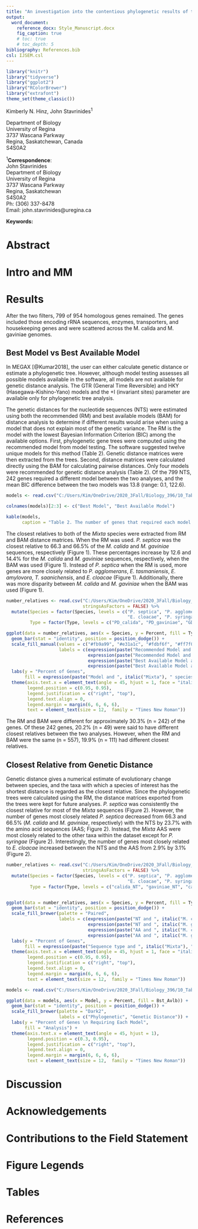 ```yaml
---
title: "An investigation into the contentious phylogenetic results of the *Mixta* species"
output:
  word_document:
    reference_docx: Style_Manuscript.docx
    fig_caption: true
    # toc: true
    # toc_depth: 5
bibliography: References.bib
csl: IJSEM.csl
---
```

```r
library("knitr")
library("tidyverse")
library("ggplot2")
library("RColorBrewer")
library("extrafont")
theme_set(theme_classic())
```

Kimberly N. Hinz, John Stavrinides^1^

Department of Biology  
University of Regina  
3737 Wascana Parkway  
Regina, Saskatchewan, Canada  
S4S0A2

^1^**Correspondence**:  
John Stavrinides  
Department of Biology  
University of Regina  
3737 Wascana Parkway  
Regina, Saskatchewan  
S4S0A2  
Ph: (306) 337-8478  
Email: john.stavrinides@uregina.ca

**Keywords:**

<!-- \newpage -->
# Abstract
<!-- *Mixta* is a recently described genus within the bacterial family *Erwiniaceae* and is closely related to *Pantoea*, *Erwinia*, and *Tatumella*. Depending on the genes and method used for phylogenetic analysis, the genus with which *Mixta* shares the most recent ancestor differs. This study aimed to determine the cause behind these contentious results and identified genes that may have resulted from horizontal gene transfer. Ten complete or partial genomes – two *Mixta* species, six species from other *Erwiniaceae* genera, and two outgroups – were retrieved from NCBI and annotated. Homologous genes were extracted yielding a dataset of 799 genes. The genes were aligned with the ClustalW algorithm, and MEGA-CC was used for model testing and computing phylogenetic trees for each gene for both nucleotide and amino acid sequences. Distance matrices were then extracted from these trees. Nucleotide and amino acid identity analyses were also done using the programming language `R`. *Pantoea* was the closest relative to the *Mixta* species in most analyses; however, results were not consistent. Some genes were also found to be more similar to other, non-*Pantoea* species. Diligence must be given to selecting genes for phylogenetic analysis and the method chosen to prevent any xenologous signal from distorting the actual relationships. Furthermore, future research should consider that different phylogenetic analyses may provide different results. -->

# Intro and MM
<!-- \newpage -->
<!-- # Introduction -->
<!-- The bacterial family *Erwiniaceae* includes diverse Gram-negative [@Winslow1917; @Prakash2015] organisms, including the genera *Mixta*, *Pantoea*, *Erwinia*, *Tatumella*, *Buchnera*, *Wigglesworthia*, *Phaseolibacter*, and *Kalamiella* [REF CRAIG]. *Mixta* is a relatively newer genus first identified by Palmer et al. in 2017 [@Palmer2017] and later described by the same researchers in 2018 [@Palmer2018]. Currently, there are only five *Mixta* species validly published [@LPSN]. *M. calida* and *M. gaviniae* (previously species of *Pantoea*) were initially found in infant formula and its production environment [@Popp2010]. Fritz et al. [@Fritz2014] demonstrated that some strains of *M. calida* were linked with post-surgical meningitis in humans. The other *Mixta* species include *M. theicola* which was isolated from black tea extract [@Kato2015], *M. intestinalis* which was isolated from a healthy human fecal sample [@Prakash2015], and *M. tenebrionis* which was isolated from the gut microbiota of a plastic-eating mealworm [@Xia2020]. The first two were previously named as *Pantoea* species. -->

<!-- *Mixta*'s position relative to other members of the *Erwiniaceae*, in particular to *Pantoea*, *Erwinia*, *Tatumella*, differs vastly between studies [@Prakash2015; @Palmer2017; @Palmer2018; @Adeolu2016; @Brady2011; @Rezzonico2016; @Brady2012; @Gueule2015]. Prakash et al. [@Prakash2015], Palmer et al. [@Palmer2017], Rezzonico et al. [@Rezzonico2016], and Gueule et al. [@Gueule2015] all used *gyrB*, *rpoB*, *atpD*, and *infB* nucleotide gene sequences in their phylogenetic analyses. Prakash et al. [@Prakash2015] conducted a neighbour-joining statistical method while the others used a maximum-likelihood (ML) method [@Palmer2017; @Rezzonico2016; @Gueule2015]. Three of the studies – Rezzonico et al. [@Rezzonico2016], Prakash et al. [@Prakash2015], and Gueule et al. [@Gueule2015] – placed the *Mixta* species within the *Pantoea* genera. In contrast, the analysis in Palmer et al. [@Palmer2017] identified *Mixta* outside of the other three genera. A separate study by Palmer et al. [@Palmer2018], Rezzonico et al. [@Rezzonico2016], and Brady et al. [@Brady2012] also ran analyses with the four MLSA genes as amino acid sequences. *Mixta* was found to be related closest to *Tatumella* by Rezzonico et al. [@Rezzonico2016] and *Pantoea* by Palmer et al. [@Palmer2018]. Brady et al. [@Brady2012] suggested that *Mixta* was a part of the *Pantoea* genus and not separate. Additionally, Palmer et al. [@Palmer2017] computed two ML trees; one used 1039 core amino acid sequences, and the other used 52 ribosomal MLSA nucleotide sequences. The 1039 core gene tree suggested *Pantoea* and *Tatumella* were sister taxa followed by two *Mixta* species. However, the ribosomal MLSA gene tree proposed *Pantoea* and *Tatumella* were sister taxa followed by *Erwinia* and then by *Mixta*. -->

<!-- What remains unclear is the relative contribution of disaparate evolutionary histories of *Mixta* genes, tree-building methods, and sequence evolution on the phylogenetic position of the genus. This paper aims to determine the cause behind the *Mixta* species' contentious phylogenetic results. Ten complete or partial genomes – two for each of *Mixta*, *Pantoea*, *Erwinia*, and *Tatumella* and two outgroups – were retrieved from a public database. Homologous genes were extracted from these genomes in both the nucleotide and amino acid sequences. Distance matrices were exported from the phylogenetic trees, and these were used to determine which species were most closely related to *Mixta* for each gene. Nucleotide and amino acid identity analyses were also conducted for each gene to compare the results between evolutionary history and sequence similarity. Phylogenetic trees were constructed for combinations of different gene sequences.  -->

<!-- # Materials and Methods -->
<!-- ## Genomes and Gene Sets -->
<!-- Ten publicly available full or partial genomes of the species' type strains were retrieved from the National Center for Biotechnology Information (NCBI). Two representative genomes were used for each of the four *Erwiniaceae* genera while *Enterobacter cloacae* (*Enterobacterales*) and *Pseudomonas syringae* (*Pseudomonaceae*) were used as outgroups (Table 1). The genomes were annotated with Prokka v1.14.1 [@Seemann2014] using default parameters, and homologous genes were extracted using GET_HOMOLOGUES software package [@Contreras-Moreira2013] with the bidirectional best-hit search algorithm using default parameters. GET_HOMOLOGUES extracted 954 homologous genes between the ten species. -->

<!-- ```{r Table1, echo=FALSE, message=FALSE, warning=FALSE, fig.cap=TRUE} -->
<!-- strain <- read.csv("C:/Users/Kim/OneDrive/2020_3Fall/Biology_396/10_Tables_and_Figures/Table1_Genomes.csv", stringsAsFactors = FALSE) -->

<!-- colnames(strain)[3] <- "GenBank Accession No." -->

<!-- kable(strain, caption = "Table 1. Genomes used in this study.") -->
<!-- ``` -->

<!-- In `R` [@RCore2019], two filter functions were written for the nucleotide sequence gene files. The first filter kept genes files that contained ten, single-copy sequences that were approximately the same length. The shortest gene length allowed was 90% the length of the longest sequence in the gene file. Of the 954 homologous gene sets, 38 multi-copy genes were excluded, and another 175 were excluded for not meeting the length requirements.  -->

<!-- A second filter was applied to these 175 genes to identify any genes wherein both representatives of each genera were approximately the same length. The filter split the genes into two groups: sequences that met the original 90% length cutoff and sequences that were between 80 and 90% the length of the longest sequence. If both representatives of a genus were in the same group, then the gene was added to the working dataset. If at least one of the sequences did not meet the 80% cutoff, then the gene was excluded. An additional 58 genes were added to the working dataset, resulting in 799 genes. The amino acid sequences for these genes were subsequently downloaded. -->

<!-- ## Gene Alignment -->
<!-- Gene alignments were done in `R` using a ClustalW algorithm. The fasta files were read into the session using the `readDNAStringSet()` function (package: Biostrings) [@Pages2020]. The function called to do the alignments was the `msaClustalW()` function (package: msa) [@Bodenhofer2015] using default parameters and 100 iterations. The aligned sequences were then converted into a comma-separated values (CSV)-compatible format using `msaConvert()` (package: msa)[@Bodenhofer2015] and written into a new fasta file using the `write.fasta()` function (package: seqinr) [@Charif2007] -->

<!-- ## Model Selection -->
<!-- The best model of sequence evolution was identified for each nucleotide and amino acid alignment using Model Selection as implemented in MEGA-CC [@Kumar2012]. Default parameters were used for model testing. The output was a CSV file for each gene. These CSV files were read into `R`, and the model for phylogenetic analysis was extracted based on the lowest Bayesian Information Criterion (BIC). -->

<!-- ## Phylogenetic Analysis -->
<!-- Phylogenetic analysis was performed in MEGA-CC using maximum likelihood with 500 bootstrap replications, the model, and rate patterns to create a phylogenetic tree for each gene. If a model required a Gamma distribution, the number of discrete Gamma categories was set to 5, which is the default. -->

<!-- Distance matrices were extracted from each of the phylogenetic trees and saved as Excel files. These files were then read into the `R` session. The genetic distances between *Mixta* and the other species were extracted for further analysis. Tables were created in `R Markdown` using the `kable()` function (package: knitr) [@Xie2020] and figures were created using the `ggplot()` function (package: ggplot2) [@Wickham2016]. -->

<!-- ## Nucleotide and Amino Acid Identity -->
<!-- Each of the non-*Mixta* sequences were aligned to one of the corresponding *Mixta* sequences in turn. Alignments were performed in R as described above, and the aligned sequences were then split into the individual sites using the `str_split()` function (package: stringr) [@Wickham2019]. A function was created using base `R` code to calculate the number of identical sites between each sequence and the *Mixta* homologs. Values that equal or are close to 100% are more identical to the *Mixta* sequences. -->

# Results
After the two filters, 799 of 954 homologous genes remained. The genes included those encoding rRNA sequences, enzymes, transporters, and housekeeping genes and were scattered across the M. calida and M. gaviniae genomes.

## Best Model vs Best Available Model
In MEGAX [@Kumar2018], the user can either calculate genetic distance or estimate a phylogenetic tree. However, although model testing assesses all possible models available in the software, all models are not available for genetic distance analysis. The GTR (General Time Reversible) and HKY (Hasegawa-Kishino-Yano) models and the +I (invariant sites) parameter are available only for phylogenetic tree analysis. 

The genetic distances for the nucleotide sequences (NTS) were estimated using both the recommended (RM) and best available models (BAM) for distance analysis to determine if different results would arise when using a model that does not explain most of the genetic variance. The RM is the model with the lowest Bayesian Information Criterion (BIC) among the available options. First, phylogenetic gene trees were computed using the recommended model from model testing. The software suggested twelve unique models for this method (Table 2). Genetic distance matrices were then extracted from the trees. Second, distance matrices were calculated directly using the BAM for calculating pairwise distances. Only four models were recommended for genetic distance analysis (Table 2). Of the 799 NTS, 242 genes required a different model between the two analyses, and the mean BIC difference between the two models was 13.8 (range: 0.1, 122.6). 

```r
models <- read.csv("C:/Users/Kim/OneDrive/2020_3Fall/Biology_396/10_Tables_and_Figures/Table2_BestAvailableModels.csv", stringsAsFactors = FALSE)

colnames(models)[2:3] <- c("Best Model", "Best Available Model")

kable(models, 
      caption = "Table 2. The number of genes that required each model according to the best model with the lowest BIC and the best available model for genetic distance analysis.")
```

The closest relatives to both of the *Mixta* species were extracted from RM and BAM distance matrices. When the RM was used. *P. septica* was the closest relative to 66.3 and 66.5% of the *M. calida* and *M. gaviniae* sequences, respectively (Figure 1). These percentages increase by 12.6 and 14.4% for the *M. calida* and *M. gaviniae* sequences, respectively, when the BAM was used (Figure 1). Instead of *P. septica* when the RM is used, more genes are more closely related to *P. agglomerans*, *E. tasmaniensis*, *E. amylovora*, *T. saanichensis*, and *E. cloacae* (Figure 1). Additionally, there was more disparity between *M. calida* and *M. gaviniae* when the BAM was used (Figure 1).

```r
number_relatives <- read.csv("C:/Users/Kim/OneDrive/2020_3Fall/Biology_396/10_Tables_and_Figures/Figure1_FirstRelativeBestvsAvailableModelNT.csv", 
                             stringsAsFactors = FALSE) %>%
  mutate(Species = factor(Species, levels = c("P. septica", "P. agglomerans", "E. tasmaniensis", "E. amylovora", "T. ptyseos", "T. saanichensis", 
                                              "E. cloacae", "P. syringae"), ordered = TRUE),
         Type = factor(Type, levels = c("PD_calida", "PD_gaviniae", "GD_calida", "GD_gaviniae"), ordered = TRUE))

ggplot(data = number_relatives, aes(x = Species, y = Percent, fill = Type)) +
  geom_bar(stat = "identity", position = position_dodge()) +
  scale_fill_manual(values = c("#fb9a99", "#e31a1c", "#fdbf6f", "#ff7f00"),
                    labels = c(expression(paste("Recommended Model and ", italic("M. calida"), sep = "")), 
                               expression(paste("Recommended Model and ", italic("M. gaviniae"), sep = "")), 
                               expression(paste("Best Available Model and ", italic("M. calida"), sep = "")), 
                               expression(paste("Best Available Model and ", italic("M. gaviniae"), sep = "")))) +
  labs(y = "Percent of Genes", 
       fill = expression(paste("Model and ", italic("Mixta"), " species", sep = ""))) +
  theme(axis.text.x = element_text(angle = 45, hjust = 1, face = "italic"),               # Rotates and italicizes x axis labels
        legend.position = c(0.95, 0.95),                                                  # Moves legend inside the plot and in the top-right corner
        legend.justification = c("right", "top"),                                         # Top right corner is at above coordinates
        legend.text.align = 0,                                                            # Aligns legend text to the left
        legend.margin = margin(6, 6, 6, 6),                                               # Margins around legend
        text = element_text(size = 12,  family = "Times New Roman"))
```

The RM and BAM were different for approximately 30.3% (n = 242) of the genes. Of these 242 genes, 20.2% (n = 49) were said to have different closest relatives between the two analyses. However, when the RM and BAM were the same (n = 557), 19.9% (n = 111) had different closest relatives.

## Closest Relative from Genetic Distance
Genetic distance gives a numerical estimate of evolutionary change between species, and the taxa with which a species of interest has the shortest distance is regarded as the closest relative. Since the phylogenetic trees were calculated using the RM, the distance matrices exported from the trees were kept for future analyses. *P. septica* was consistently the closest relative for most of the *Mixta* sequences (Figure 2). However, the number of genes most closely related *P. septica* decreased from 66.3 and 66.5% (*M. calida* and *M. gaviniae*, respectively) with the NTS by 23.7% with the amino acid sequences (AAS; Figure 2). Instead, the *Mixta* AAS were most closely related to the other taxa within the dataset except for *P. syringae* (Figure 2). Interestingly, the number of genes most closely related to *E. cloacae* increased between the NTS and the AAS from 2.9% by 3.1% (Figure 2).

```r
number_relatives <- read.csv("C:/Users/Kim/OneDrive/2020_3Fall/Biology_396/10_Tables_and_Figures/Figure2_FirstRelativeNTAA.csv", 
                             stringsAsFactors = FALSE) %>%
  mutate(Species = factor(Species, levels = c("P. septica", "P. agglomerans", "E. tasmaniensis", "E. amylovora", "T. ptyseos", "T. saanichensis", 
                                              "E. cloacae", "P. syringae"), ordered = TRUE),
         Type = factor(Type, levels = c("calida_NT", "gaviniae_NT", "calida_AA", "gaviniae_AA"), ordered = TRUE))


ggplot(data = number_relatives, aes(x = Species, y = Percent, fill = Type)) +
  geom_bar(stat = "identity", position = position_dodge()) +
  scale_fill_brewer(palette = "Paired", 
                    labels = c(expression(paste("NT and ", italic("M. calida"), sep = "")), 
                               expression(paste("NT and ", italic("M. gaviniae"), sep = "")), 
                               expression(paste("AA and ", italic("M. calida"), sep = "")), 
                               expression(paste("AA and ", italic("M. gaviniae"), sep = "")))) +
  labs(y = "Percent of Genes", 
       fill = expression(paste("Sequence type and ", italic("Mixta"), " species", sep = ""))) +
  theme(axis.text.x = element_text(angle = 45, hjust = 1, face = "italic"),               # Rotates and italicizes x axis labels
        legend.position = c(0.95, 0.95),                                                  # Moves legend inside the plot and in the top-right corner
        legend.justification = c("right", "top"),                                         # Top right corner is at above coordinates
        legend.text.align = 0,                                                            # Aligns legend text to the left
        legend.margin = margin(6, 6, 6, 6),                                               # Margins around legend
        text = element_text(size = 12,  family = "Times New Roman"))
```





















<!-- # Old Results -->
<!-- ```{r Table2, echo=FALSE, message=FALSE, warning=FALSE, fig.cap=TRUE} -->
<!-- PM_NT <- read.csv("C:/Users/Kim/OneDrive/2020_3Fall/Biology_396/10_Tables_and_Figures/Table2_PmodelsNT.csv", stringsAsFactors = FALSE) -->

<!-- kable(PM_NT, caption = "Table 2. According to model testing and the lowest BIC for nucleotide sequences, the number of genes required each phylogenetic tree model.") -->
<!-- ``` -->

<!-- ```{r Table3, echo = FALSE, message = FALSE, warning=FALSE, fig.cap=TRUE} -->
<!-- PM_AA <- read.csv("C:/Users/Kim/OneDrive/2020_3Fall/Biology_396/10_Tables_and_Figures/Table3_PmodelsAA.csv", stringsAsFactors = FALSE) -->

<!-- kable(PM_AA, caption = "Table 3. According to model testing and the lowest BIC for amino acid sequences, the number of genes required each phylogenetic tree model.") -->
<!-- ``` -->

```r
models <- read.csv("C:/Users/Kim/OneDrive/2020_3Fall/Biology_396/10_Tables_and_Figures/Figure1_BestvAvailableModels.csv", stringsAsFactors = FALSE)

ggplot(data = models, aes(x = Model, y = Percent, fill = Bst_Avlb)) +
  geom_bar(stat = "identity", position = position_dodge()) +
  scale_fill_brewer(palette = "Dark2",
                    labels = c("Phylogenetic", "Genetic Distance")) +
  labs(y = "Percent of Genes \n Requiring Each Model",
       fill = "Analysis") +
  theme(axis.text.x = element_text(angle = 45, hjust = 1),                                # Rotates x axis labels
        legend.position = c(0.3, 0.95),                                                   # Moves legend inside the plot and in the top-left corner
        legend.justification = c("right", "top"),                                         # Top right corner is at above coordinates
        legend.text.align = 0,                                                            # Aligns legend text to the left
        legend.margin = margin(6, 6, 6, 6),                                               # Margins around legend
        text = element_text(size = 12,  family = "Times New Roman"))
```

<!-- ```{r Figure2, echo = FALSE, message = FALSE, warning=FALSE, fig.cap="Figure 2. The percentage of genes (n = 799) most closely related to any of the eight non-*Mixta* species. Closest relative was inferred using shortest genetic distance. Blue bars represent the nucleotide sequences and green bars represent the amino acid sequences. The lighter of each colour represents *M. calida* and the darker *M. gaviniae*.", fig.width=6.5} -->
<!-- number_relatives <- read.csv("C:/Users/Kim/OneDrive/2020_3Fall/Biology_396/10_Tables_and_Figures/Figure2_FirstRelativeNTAA.csv", -->
<!--                              stringsAsFactors = FALSE) %>% -->
<!--   mutate(Species = factor(Species, levels = c("P. septica", "P. agglomerans", "E. tasmaniensis", "E. amylovora", "T. ptyseos", "T. saanichensis", -->
<!--                                               "E. cloacae", "P. syringae"), ordered = TRUE), -->
<!--          Type = factor(Type, levels = c("calida_NT", "gaviniae_NT", "calida_AA", "gaviniae_AA"), ordered = TRUE)) -->


<!-- ggplot(data = number_relatives, aes(x = Species, y = Percent, fill = Type)) + -->
<!--   geom_bar(stat = "identity", position = position_dodge()) + -->
<!--   scale_fill_brewer(palette = "Paired", -->
<!--                     labels = c(expression(paste("NT and ", italic("M. calida"), sep = "")), -->
<!--                                expression(paste("NT and ", italic("M. gaviniae"), sep = "")), -->
<!--                                expression(paste("AA and ", italic("M. calida"), sep = "")), -->
<!--                                expression(paste("AA and ", italic("M. gaviniae"), sep = "")))) + -->
<!--   labs(y = "Percent of Genes", -->
<!--        fill = expression(paste("Sequence type and ", italic("Mixta"), " species", sep = ""))) + -->
<!--   theme(axis.text.x = element_text(angle = 45, hjust = 1, face = "italic"),               # Rotates and italicizes x axis labels -->
<!--         legend.position = c(0.95, 0.95),                                                  # Moves legend inside the plot and in the top-right corner -->
<!--         legend.justification = c("right", "top"),                                         # Top right corner is at above coordinates -->
<!--         legend.text.align = 0,                                                            # Aligns legend text to the left -->
<!--         legend.margin = margin(6, 6, 6, 6),                                               # Margins around legend -->
<!--         text = element_text(size = 12,  family = "Times New Roman")) -->
<!-- ``` -->

<!-- ```{r Figure2, echo=FALSE, message=FALSE, warning=FALSE, fig.cap="Figure 2. The percentage of genes (out of 799) that were most closely related to any of the eight non-*Mixta* species when using the recommended (best) model from model testing vs the restricted model (best available) options available for genetic distance analysis in MEGAX for nucleotide sequences. The species with the shortest genetic distance from both of the *Mixta* species is considered the closest relative. Evolutionary patterns may vary by gene; therefore, it is appropriate to conduct model testing and use the model that explains the most variation. Nevertheless, this model may not be available in software programs or analysis methods within a software program. Pink bars represent the percentage of *Mixta* genes most closely related to non-*Mixta* species when using the recommended model. Orange bars represent the percentage of *Mixta* genes most closely related to non-*Mixta* species when using the best available genetic distance model analysis in MEGAX. GTR and HKY models and invariant sites parameter were not available for this analysis. The lighter shades represent *M. calida*, and the darker shades represent *M. gaviniae*.", fig.width=6.5} -->
<!-- number_relatives <- read.csv("C:/Users/Kim/OneDrive/2020_3Fall/Biology_396/10_Tables_and_Figures/Figure2_FirstRelativeBestvsAvailableModelNT.csv", -->
<!--                              stringsAsFactors = FALSE) %>% -->
<!--   mutate(Species = factor(Species, levels = c("P. septica", "P. agglomerans", "E. tasmaniensis", "E. amylovora", "T. ptyseos", "T. saanichensis", -->
<!--                                               "E. cloacae", "P. syringae"), ordered = TRUE), -->
<!--          Type = factor(Type, levels = c("PD_calida", "PD_gaviniae", "GD_calida", "GD_gaviniae"), ordered = TRUE)) -->

<!-- ggplot(data = number_relatives, aes(x = Species, y = Percent, fill = Type)) + -->
<!--   geom_bar(stat = "identity", position = position_dodge()) + -->
<!--   scale_fill_manual(values = c("#fb9a99", "#e31a1c", "#fdbf6f", "#ff7f00"), -->
<!--                     labels = c(expression(paste("Best Model and ", italic("M. calida"), sep = "")), -->
<!--                                expression(paste("Best Model and ", italic("M. gaviniae"), sep = "")), -->
<!--                                expression(paste("Best Available Model and ", italic("M. calida"), sep = "")), -->
<!--                                expression(paste("Best Available Model and ", italic("M. gaviniae"), sep = "")))) + -->
<!--   labs(y = "Percent of Genes", -->
<!--        fill = expression(paste("Model and ", italic("Mixta"), " species", sep = ""))) + -->
<!--   theme(axis.text.x = element_text(angle = 45, hjust = 1, face = "italic"),               # Rotates and italicizes x axis labels -->
<!--         legend.position = c(0.95, 0.95),                                                  # Moves legend inside the plot and in the top-right corner -->
<!--         legend.justification = c("right", "top"),                                         # Top right corner is at above coordinates -->
<!--         legend.text.align = 0,                                                            # Aligns legend text to the left -->
<!--         legend.margin = margin(6, 6, 6, 6),                                               # Margins around legend -->
<!--         text = element_text(size = 12,  family = "Times New Roman")) -->
<!-- ``` -->

<!-- ```{r Figure3, echo=FALSE, message=FALSE, warning=FALSE, fig.cap="Figure 3. Closest relatives to *M. calida* genes for nucleotide sequences around the *M. calida* genome. Length and colour of the bars represent the different species to which the gene is most closely related according to genetic distance. The *M. calida* genome has 4084 genes. No distinct patterns emerged; however, genes most closely related to *P. septica* are the most common and occur throughout the genome. Therefore, *P. septica* and *Mixta* are likely to have a recent common ancestor.", fig.width=6.5, fig.height=5} -->
<!-- FR_nucl_calida <- read.csv("C:/Users/Kim/OneDrive/2020_3Fall/Biology_396/10_Tables_and_Figures/Figure3_Circular_NT.csv", stringsAsFactors = FALSE) %>% -->
<!--   mutate(Closest_Relative = factor(Closest_Relative, -->
<!--                                    levels = c("P_septica", "P_agglomerans", "E_tasmaniensis", "E_amylovora", "T_ptyseos", -->
<!--                                               "T_saanichensis", "E_cloacae", "P_syringae"), ordered = TRUE)) -->

<!-- ggplot(FR_nucl_calida, aes(x = ID, y = Relative_Number, fill = Closest_Relative)) + -->
<!--   geom_bar(stat = "identity", position = position_dodge(), width = 15) + -->
<!--   coord_polar() + -->
<!--   scale_fill_brewer(palette = "Paired", -->
<!--                     labels = c("P. septica", "P. agglomerans", "E. tasmaniensis", "E. amylovora", "T. ptyseos", "T. saanichensis", "E. cloacae", -->
<!--                                "P. syringae"), -->
<!--                     na.value = "#ff7f00") + -->
<!--   scale_y_continuous(limits = c(0, 9), breaks = c(0, 2, 4, 6, 8)) + -->
<!--   labs(fill = "Closest Relative") + -->
<!--   theme_bw() + -->
<!--   theme(legend.text = element_text(face = "italic"), -->
<!--         axis.title = element_blank(), -->
<!--         axis.text.y = element_blank(), -->
<!--         axis.ticks.y = element_blank(), -->
<!--         text = element_text(size = 12,  family = "Times New Roman")) -->
<!-- ``` -->

<!-- ```{r Figure4, echo=FALSE, message=FALSE, warning=FALSE, fig.cap="Figure 4. Closest relatives to *M. calida* genes for amino acid sequences around the *M. calida* genome. Length and colour of the bars represent the different species to which the gene is most closely related according to genetic distance. The *M. calida* genome has 4084 genes. No distinct patterns emerged; however, genes most closely related to *P. septica* are the most common and occur throughout the genome. Therefore, *P. septica* and *Mixta* are likely to have a recent common ancestor.", fig.width=6.5, fig.height=5} -->
<!-- FR_aa_calida <- read.csv("C:/Users/Kim/OneDrive/2020_3Fall/Biology_396/10_Tables_and_Figures/Figure4_Circular_AA.csv", stringsAsFactors = FALSE) %>% -->
<!--   mutate(Closest_Relative = factor(Closest_Relative, -->
<!--                                    levels = c("P_septica", "P_agglomerans", "E_tasmaniensis", "E_amylovora", "T_ptyseos", -->
<!--                                               "T_saanichensis", "E_cloacae", "P_syringae"), ordered = TRUE)) -->

<!-- ggplot(FR_aa_calida, aes(x = ID, y = Relative_Number, fill = Closest_Relative)) + -->
<!--   geom_bar(stat = "identity", position = position_dodge(), width = 15) + -->
<!--   coord_polar() + -->
<!--   scale_fill_brewer(palette = "Paired", -->
<!--                     labels = c("P. septica", "P. agglomerans", "E. tasmaniensis", "E. amylovora", "T. ptyseos", "T. saanichensis", "E. cloacae", -->
<!--                                "P. syringae"), -->
<!--                     na.value = "#ff7f00") + -->
<!--   scale_y_continuous(limits = c(0, 9), breaks = c(0, 2, 4, 6, 8)) + -->
<!--   labs(fill = "Closest Relative") + -->
<!--   theme_bw() + -->
<!--   theme(legend.text = element_text(face = "italic"), -->
<!--         axis.title = element_blank(), -->
<!--         axis.text.y = element_blank(), -->
<!--         axis.ticks.y = element_blank(), -->
<!--         text = element_text(size = 12,  family = "Times New Roman")) -->
<!-- ``` -->

<!-- ```{r Figure5, echo = FALSE, message = FALSE, warning=FALSE, fig.cap="Figure 5. The percentage of genes (out of 799) that were most closely related to any of the eight non-*Mixta* species using percent site identities. The species with the highest percent identity to each of the *Mixta* species is considered the most similar taxon for a single gene. Blue bars represent the nucleotide sequences' results; the light blue bars represent *M. calida* sequences, and the dark blue bars represent *M. gaviniae* sequences. Green bars represent the amino acid sequences' results; the light green bars represent *M. calida* sequences, and the dark green bars represent *M. gaviniae* sequences.", fig.width=6.5} -->
<!-- number_relatives <- read.csv("C:/Users/Kim/OneDrive/2020_3Fall/Biology_396/10_Tables_and_Figures/Figure5_FirstRelativeMixtaNTAAIdentity.csv", -->
<!--                              stringsAsFactors = FALSE) %>% -->
<!--   mutate(Species = factor(Species, levels = c("P. septica", "P. agglomerans", "E. tasmaniensis", "E. amylovora", "T. ptyseos", "T. saanichensis", -->
<!--                                               "E. cloacae", "P. syringae"), ordered = TRUE), -->
<!--          Type = factor(Type, levels = c("calida_NT", "gaviniae_NT", "calida_AA", "gaviniae_AA"), ordered = TRUE)) -->


<!-- ggplot(data = number_relatives, aes(x = Species, y = Percent, fill = Type)) + -->
<!--   geom_bar(stat = "identity", position = position_dodge()) + -->
<!--   scale_fill_brewer(palette = "Paired", -->
<!--                     labels = c(expression(paste("NT and ", italic("M. calida"), sep = "")), -->
<!--                                expression(paste("NT and ", italic("M. gaviniae"), sep = "")), -->
<!--                                expression(paste("AA and ", italic("M. calida"), sep = "")), -->
<!--                                expression(paste("AA and ", italic("M. gaviniae"), sep = "")))) + -->
<!--   labs(y = "Percent of Genes", -->
<!--        fill = expression(paste("Sequence type and ", italic("Mixta"), " species", sep = ""))) + -->
<!--   theme(axis.text.x = element_text(angle = 45, hjust = 1, face = "italic"),               # Rotates and italicizes x axis labels -->
<!--         legend.position = c(0.95, 0.95),                                                  # Moves legend inside the plot and in the top-right corner -->
<!--         legend.justification = c("right", "top"),                                         # Top right corner is at above coordinates -->
<!--         legend.text.align = 0,                                                            # Aligns legend text to the left -->
<!--         legend.margin = margin(6, 6, 6, 6),                                               # Margins around legend -->
<!--         text = element_text(size = 12,  family = "Times New Roman")) -->
<!-- ``` -->

<!-- ```{r Figure6, echo=FALSE, message=FALSE, warning=FALSE, fig.cap="Figure 6. The most similar taxa to *M. calida* genes for nucleotide sequences around its genome. The most similar taxon is that which sequence is most identical to the *M. calida* sequence. Length and colour of the bars represent the different species to which the gene is most similar.", fig.width=6.5, fig.height=5} -->
<!-- FI_calida_NT <- read.csv("C:/Users/Kim/OneDrive/2020_3Fall/Biology_396/10_Tables_and_Figures/Figure6_CircularIdentities_NT.csv", -->
<!--                          stringsAsFactors = FALSE) %>% -->
<!--   mutate(Closest_Relative = factor(Closest_Relative, -->
<!--                                    levels = c("P_septica", "P_agglomerans", "E_tasmaniensis", "E_amylovora", "T_ptyseos", -->
<!--                                               "T_saanichensis", "E_cloacae", "P_syringiae"), ordered = TRUE)) -->

<!-- ggplot(FI_calida_NT, aes(x = ID, y = Relative_Number, fill = Closest_Relative)) + -->
<!--   geom_bar(stat = "identity", position = position_dodge(), width = 15) + -->
<!--   coord_polar() + -->
<!--   scale_fill_brewer(palette = "Paired", -->
<!--                     labels = c("P. septica", "P. agglomerans", "E. tasmaniensis", "E. amylovora", "T. ptyseos", "T. saanichensis", "E. cloacae", -->
<!--                                "P. syringae")) + -->
<!--   scale_y_continuous(limits = c(0, 9), breaks = c(0, 2, 4, 6, 8)) + -->
<!--   labs(fill = "Most Similar Taxa") + -->
<!--   theme_bw() + -->
<!--   theme(legend.text = element_text(face = "italic"), -->
<!--         axis.title = element_blank(), -->
<!--         axis.text.y = element_blank(), -->
<!--         axis.ticks.y = element_blank(), -->
<!--         text = element_text(size = 12,  family = "Times New Roman")) -->
<!-- ``` -->

<!-- ```{r Figure7, echo=FALSE, message=FALSE, warning=FALSE, fig.cap="Figure 7. The most similar taxa to *M. calida* genes for amino acid sequences around its genome. The most similar taxon is that which sequence is most identical to the *M. calida* sequence. Length and colour of the bars represent the different species to which the gene is most similar.", fig.width=6.5, fig.height=5} -->
<!-- FI_calida_AA <- read.csv("C:/Users/Kim/OneDrive/2020_3Fall/Biology_396/10_Tables_and_Figures/Figure7_CircularIdentities_AA.csv", -->
<!--                          stringsAsFactors = FALSE) %>% -->
<!--   mutate(Closest_Relative = factor(Closest_Relative, -->
<!--                                    levels = c("P_septica", "P_agglomerans", "E_tasmaniensis", "E_amylovora", "T_ptyseos", -->
<!--                                               "T_saanichensis", "E_cloacae", "P_syringiae"), ordered = TRUE)) -->

<!-- ggplot(FI_calida_AA, aes(x = ID, y = Relative_Number, fill = Closest_Relative)) + -->
<!--   geom_bar(stat = "identity", position = position_dodge(), width = 15) + -->
<!--   coord_polar() + -->
<!--   scale_fill_brewer(palette = "Paired", -->
<!--                     labels = c("P. septica", "P. agglomerans", "E. tasmaniensis", "E. amylovora", "T. ptyseos", "T. saanichensis", "E. cloacae", -->
<!--                                "P. syringae")) + -->
<!--   scale_y_continuous(limits = c(0, 9), breaks = c(0, 2, 4, 6, 8)) + -->
<!--   labs(fill = "Most Similar Taxa") + -->
<!--   theme_bw() + -->
<!--   theme(legend.text = element_text(face = "italic"), -->
<!--         axis.title = element_blank(), -->
<!--         axis.text.y = element_blank(), -->
<!--         axis.ticks.y = element_blank(), -->
<!--         text = element_text(size = 12,  family = "Times New Roman")) -->
<!-- ``` -->

<!-- ```{r Table5, echo = FALSE, message = FALSE, warning=FALSE, fig.cap=TRUE} -->
<!-- stats_on_all <- read.csv("C:/Users/Kim/OneDrive/2020_3Fall/Biology_396/10_Tables_and_Figures/FigureO_AllStatsCalida.csv", stringsAsFactors = FALSE) -->

<!-- same_spp <- data.frame(table(stats_on_all$Same_Species)) -->
<!-- same_spp <- same_spp[which(same_spp$Var1 != "Nope"), ] -->

<!-- same_spp <- rbind(same_spp, data.frame(Var1 = "T_ptyseos", Freq = 0)) -->

<!-- colnames(same_spp) <- c("Species", "Number of Genes") -->

<!-- same_spp <- mutate(same_spp, -->
<!--                    Species = case_when(Species == "E_amylovora" ~ "E. amylovora", -->
<!--                                        Species == "E_tasmaniensis" ~ "E. tasmaniensis", -->
<!--                                        Species == "P_agglomerans" ~ "P. agglomerans", -->
<!--                                        Species == "P_septica" ~ "P. septica", -->
<!--                                        Species == "T_ptyseos" ~ "T. ptyseos", -->
<!--                                        Species == "T_saanichensis" ~ "T. saanichensis", -->
<!--                                        Species == "E_cloacae" ~ "E. cloacae")) %>% -->
<!--   mutate(Species = factor(Species, levels = c("P. agglomerans", "P. septica", "E. amylovora", "E. tasmaniensis", -->
<!--                                               "T. ptyseos", "T. saanichensis", "E. cloacae"), ordered = TRUE)) -->


<!-- same_spp <- arrange(same_spp, Species) -->

<!-- kable(same_spp, caption = "Table 5. The number of genes that had each species as the closest or most similar relative for all four analyses.") -->

<!-- # table(stats_on_all$Same_Genus) -->
<!-- # table(stats_on_all$NT_Same) -->
<!-- # table(stats_on_all$AA_Same) -->
<!-- # table(stats_on_all$Rel_Same) -->
<!-- # table(stats_on_all$Ide_Same) -->
<!-- ``` -->

<!-- ```{r Figure8, echo=FALSE, message=FALSE, warning=FALSE, fig.cap="Figure 8. Sample for first 100 genes.", fig.width=6.5, fig.height=3} -->
<!-- all_results_calida <- read.csv("C:/Users/Kim/OneDrive/2020_3Fall/Biology_396/10_Tables_and_Figures/FigureN_AllResultsCalida.csv", -->
<!--                                stringsAsFactors = TRUE) %>% -->
<!--   pivot_longer(cols = c(Rel_NT:Ide_AA), names_to = "Analysis", values_to = "Closest_Similar") %>% -->
<!--   mutate(Closest_Similar = factor(Closest_Similar, -->
<!--                                   levels = c("P_septica", "P_agglomerans", "E_tasmaniensis", "E_amylovora", "T_ptyseos", "T_saanichensis", -->
<!--                                              "E_cloacae", "P_syringiae"), -->
<!--                                   ordered = TRUE), -->
<!--          Analysis = factor(Analysis, levels = c("Ide_AA", "Rel_AA", "Ide_NT", "Rel_NT"), ordered = TRUE), -->
<!--          Gene_Name = reorder(Gene_Name, ID)) -->

<!-- ggplot(all_results_calida[1:400, ], aes(x = Gene_Name, y = Analysis, fill = Closest_Similar)) + -->
<!--   geom_tile() + -->
<!--   scale_fill_brewer(palette = "Paired", -->
<!--                     labels = c("P. septica", "P. agglomerans", "E. tasmaniensis", "E. amylovora", "T. ptyseos", "T. saanichensis", "E. cloacae", -->
<!--                                "P. syringae")) + -->
<!--   scale_y_discrete(labels = c("AA Identity", "AA Closest", "NT Identity", "NT Closest")) + -->
<!--   labs(fill = "Closest Relative or \n Most Similar Taxa") + -->
<!--   theme(legend.text = element_text(face = "italic"), -->
<!--         # legend.position = "bottom", -->
<!--         text = element_text(size = 12,  family = "Times New Roman"), -->
<!--         axis.text.x = element_text(angle = 45, hjust = 1))               # Rotates x axis labels -->

<!-- stats_on_all <- read.csv("C:/Users/Kim/OneDrive/2020_3Fall/Biology_396/10_Tables_and_Figures/FigureO_AllStatsCalida.csv", stringsAsFactors = FALSE) -->

<!-- # table(stats_on_all$Same_Species) -->
<!-- # table(stats_on_all$Same_Genus) -->
<!-- # table(stats_on_all$NT_Same) -->
<!-- # table(stats_on_all$AA_Same) -->
<!-- # table(stats_on_all$Rel_Same) -->
<!-- # table(stats_on_all$Ide_Same) -->
<!-- ``` -->

<!-- ```{r Figure9, echo=FALSE, message=FALSE, warning=FALSE, fig.cap="Figure 9. Maximum likelihood gene trees for ttuB for nucleotide (A) and amino acid sequences (B).", fig.width=3.25} -->
<!-- knitr::include_graphics("C:/Users/Kim/OneDrive/2020_3Fall/Biology_396/10_Tables_and_Figures/Figure9_ttuB_NT.png") -->
<!-- knitr::include_graphics("C:/Users/Kim/OneDrive/2020_3Fall/Biology_396/10_Tables_and_Figures/Figure9_ttuB_AA.png") -->
<!-- ``` -->

<!-- ```{r Figure10, echo=FALSE, message=FALSE, warning=FALSE, fig.cap="Figure 10. Maximum likelihood gene trees for secY for nucleotide (A) and amino acid sequences (B). Since bifucations could not be seen in radial trees, condensed trees were computed with a 70% cutoff for both the nucleotide sequnces (C) and amino acid sequences (D).", fig.width=3.25} -->
<!-- knitr::include_graphics("C:/Users/Kim/OneDrive/2020_3Fall/Biology_396/10_Tables_and_Figures/Figure10_secY_NT.png") -->
<!-- knitr::include_graphics("C:/Users/Kim/OneDrive/2020_3Fall/Biology_396/10_Tables_and_Figures/Figure10_secY_AA.png") -->
<!-- knitr::include_graphics("C:/Users/Kim/OneDrive/2020_3Fall/Biology_396/10_Tables_and_Figures/Figure10b_secY_NT70.png") -->
<!-- knitr::include_graphics("C:/Users/Kim/OneDrive/2020_3Fall/Biology_396/10_Tables_and_Figures/Figure10b_secY_AA70.png") -->
<!-- ``` -->

# Discussion

# Acknowledgements

# Contributions to the Field Statement

# Figure Legends

# Tables


\newpage
# References
<div id="refs"></div>
